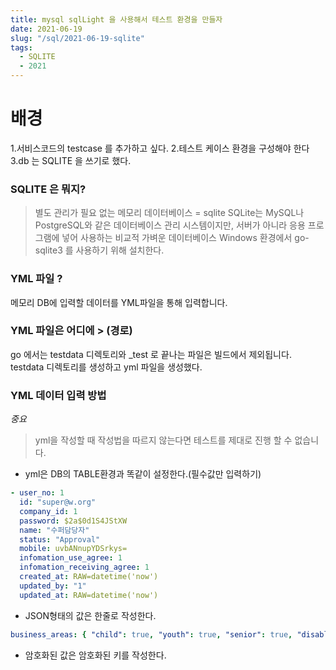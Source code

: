 ```yaml
---
title: mysql sqlLight 을 사용해서 테스트 환경을 만들자
date: 2021-06-19
slug: "/sql/2021-06-19-sqlite"
tags:
  - SQLITE
  - 2021
---
```


# 배경
1.서비스코드의 testcase 를 추가하고 싶다.
2.테스트 케이스 환경을 구성해야 한다
3.db 는 SQLITE 을 쓰기로 했다.

### SQLITE 은 뭐지?

> 별도 관리가 필요 없는 메모리 데이터베이스 = sqlite
SQLite는 MySQL나 PostgreSQL와 같은 데이터베이스 관리 시스템이지만,
서버가 아니라 응용 프로그램에 넣어 사용하는 비교적 가벼운 데이터베이스
Windows 환경에서 go-sqlite3 를 사용하기 위해 설치한다.


### YML 파일 ?
메모리 DB에 입력할 데이터를 YML파일을 통해 입력합니다.


### YML 파일은 어디에 > (경로)
go 에서는 testdata 디렉토리와 _test 로 끝나는 파일은 빌드에서 제외됩니다.
testdata 디렉토리를 생성하고 yml 파일을 생성했다.


### YML 데이터 입력 방법

*중요*
> yml을 작성할 때 작성법을 따르지 않는다면 테스트를 제대로 진행 할 수 없습니다.

* yml은 DB의 TABLE환경과 똑같이 설정한다.(필수값만 입력하기)

```yml
- user_no: 1
  id: "super@w.org"
  company_id: 1
  password: $2a$0d1S4JStXW
  name: "수퍼담당자"
  status: "Approval"
  mobile: uvbANnupYDSrkys=
  infomation_use_agree: 1
  infomation_receiving_agree: 1
  created_at: RAW=datetime('now')
  updated_by: "1"
  updated_at: RAW=datetime('now')
```


* JSON형태의 값은 한줄로 작성한다.

```yml
business_areas: { "child": true, "youth": true, "senior": true, "disabled": true, "women": true, "family": true, "community": true, "internationalDevelopment": true, "environment": true, "notApplicable": true}
```
* 암호화된 값은 암호화된 키를 작성한다.



